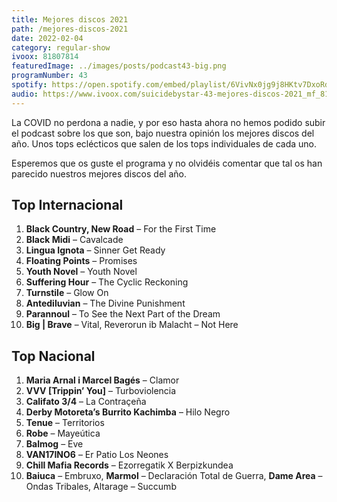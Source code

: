 ```yaml
---
title: Mejores discos 2021
path: /mejores-discos-2021
date: 2022-02-04
category: regular-show
ivoox: 81807814
featuredImage: ../images/posts/podcast43-big.png
programNumber: 43
spotify: https://open.spotify.com/embed/playlist/6VivNx0jg9j8HKtv7DxoRd?utm_source=generator
audio: https://www.ivoox.com/suicidebystar-43-mejores-discos-2021_mf_81807814_feed_1.mp3
---
```


La COVID no perdona a nadie, y por eso hasta ahora no hemos podido subir el podcast sobre los que son, bajo nuestra opinión los mejores discos del año. Unos tops eclécticos que salen de los tops individuales de cada uno.

Esperemos que os guste el programa y no olvidéis comentar que tal os han parecido nuestros mejores discos del año.

## Top Internacional

1. **Black Country, New Road** – For the First Time
2. **Black Midi** – Cavalcade
3. **Lingua Ignota** – Sinner Get Ready
4. **Floating Points** – Promises
5. **Youth Novel** – Youth Novel
6. **Suffering Hour** – The Cyclic Reckoning
7. **Turnstile** – Glow On
8. **Antediluvian** – The Divine Punishment
9. **Parannoul** – To See the Next Part of the Dream
10. **Big | Brave** – Vital, Reverorun ib Malacht – Not Here

## Top Nacional

1. **Maria Arnal i Marcel Bagés** – Clamor
2. **VVV [Trippin’ You]** – Turboviolencia
3. **Califato 3/4** – La Contraçeña
4. **Derby Motoreta’s Burrito Kachimba** – Hilo Negro
5. **Tenue** – Territorios
6. **Robe** – Mayeútica
7. **Balmog** – Eve
8. **VAN17INO6** – Er Patio Los Neones
9. **Chill Mafia Records** – Ezorregatik X Berpizkundea
10. **Baiuca** – Embruxo, **Marmol** – Declaración Total de Guerra, **Dame Area** – Ondas Tribales, Altarage – Succumb
